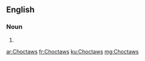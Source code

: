 ==English==

===Noun===
{{head|en|plural}}

# {{plural of|Choctaw|lang=en|nocat=1}}

[[ar:Choctaws]]
[[fr:Choctaws]]
[[ku:Choctaws]]
[[mg:Choctaws]]